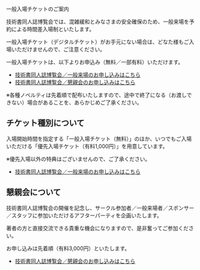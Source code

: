 

<SEO title="一般入場チケットのご案内"/>

<SectionHeader text="TICKET" pageHeader>
一般入場チケットのご案内
</SectionHeader>

<MdxContainer>

技術書同人誌博覧会では、混雑緩和とみなさまの安全確保のため、一般来場を予約による時間差入場制といたします。

一般入場チケット（デジタルチケット）がお手元にない場合は、どなた様もご入場いただけませんので、ご注意ください。

一般入場チケットは、以下よりお申込み（無料／一部有料）いただけます。

- [技術書同人誌博覧会／一般来場のお申し込みはこちら](https://passmarket.yahoo.co.jp/event/show/detail/01p6sz10acy3i.html)
- [技術書同人誌博覧会／懇親会のお申し込みはこちら](https://passmarket.yahoo.co.jp/event/show/detail/013npx10acy98.html)

※各種ノベルティは先着順で配布いたしますので、途中で終了になる（お渡しできない）場合があることを、あらかじめご了承ください。

## チケット種別について

入場開始時間を指定する「一般入場チケット（無料）」のほか、いつでもご入場いただける「優先入場チケット（有料1,000円）」を用意しています。

※優先入場以外の特典はございませんので、ご了承ください。

- [技術書同人誌博覧会／一般来場のお申し込みはこちら](https://passmarket.yahoo.co.jp/event/show/detail/01p6sz10acy3i.html)

## 懇親会について

技術書同人誌博覧会の開催を記念し、サークル参加者／一般来場者／スポンサー／スタッフに参加いただけるアフターパーティを企画いたします。

著者の方と直接交流できる貴重な機会になりますので、是非奮ってご参加ください。

お申し込みは先着順（有料3,000円）といたします。

- [技術書同人誌博覧会／懇親会のお申し込みはこちら](https://passmarket.yahoo.co.jp/event/show/detail/013npx10acy98.html)

</MdxContainer>